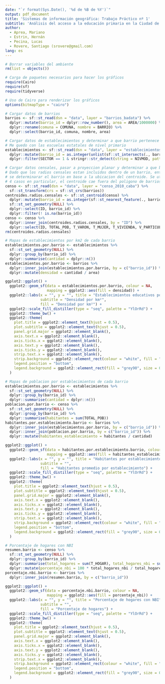 ```yaml
---
date: "`r format(Sys.Date(), '%d de %B de %Y')`"
output: pdf_document
title: 'Sistemas de información geográfica: Trabajo Práctico nº 1'
subtitle: 'Análisis del acceso a la educación primaria en la Ciudad de Buenos Aires'
author: 
  - Aprea, Mariano
  - Estrin, Hernán
  - Pecina, Lucas
  - Rovere, Santiago (srovere@gmail.com)
lang: es
---
```


```r
# Borrar variables del ambiente
rm(list = objects())

# Carga de paquetes necesarios para hacer los gráficos
require(Cairo)
require(sf)
require(tidyverse)

# Uso de Cairo para renderizar los gráficos
options(bitmapType = "cairo")

# Cargar datos de barrios
barrios <- sf::st_read(dsn = "data", layer = "barrios_badata") %>%
  dplyr::mutate(barrio_id = dplyr::row_number(), area = AREA/1000000) %>%
  dplyr::rename(comuna = COMUNA, nombre = BARRIO) %>%
  dplyr::select(barrio_id, comuna, nombre, area)

# Cargar datos de establecimientos y determinar a que barrio pertenece cada uno de ellos
# Me quedo con las escuelas estatales de nivel primario
establecimientos <- sf::st_read(dsn = "data", layer = "establecimientos-educativos") %>%
  dplyr::mutate(barrio_id = as.integer(unlist(sf::st_intersects(., barrios)))) %>%
  dplyr::filter(SECTOR == 1 & stringr::str_detect(string = NIVMOD, pattern = "PriCom")) 

# Cargar datos censales, pasar a proyeccion planar y determinar a que barrio pertenece cada uno de ellos
# Dado que los radios censales estan incluidos dentro de un barrio, entonces para evitar problemas de proyeccion
# se determinarar el barrio en base a la ubicacion del centroide. Se utiliza st_nearest_feature porque para
# 4 casos en particular, el centroide cae fuera del poligono de barrios (por los "huecos" que tiene)
censo <- sf::st_read(dsn = "data", layer = "censo_2010_caba") %>%
  sf::st_transform(crs = sf::st_crs(barrios))
centroides.radios.censales <- sf::st_centroid(censo) %>%
  dplyr::mutate(barrio_id = as.integer(sf::st_nearest_feature(., barrios))) %>%
  sf::st_set_geometry(NULL) %>%
  dplyr::select(ID, barrio_id) %>%
  dplyr::filter(! is.na(barrio_id))
censo <- censo %>%
  dplyr::inner_join(centroides.radios.censales, by = "ID") %>%
  dplyr::select(ID, TOTAL_POB, T_VARON, T_MUJER, T_VIVIENDA, V_PARTICUL, V_COLECTIV, T_HOGAR, H_CON_NBI, H_SIN_NBI, barrio_id)
rm(centroides.radios.censales)
```


```r
# Mapas de establecimientos por km2 de cada barrio
establecimientos.por.barrio <- establecimientos %>%
  sf::st_set_geometry(NULL) %>%
  dplyr::group_by(barrio_id) %>%
  dplyr::summarise(cantidad = dplyr::n())
establecimientos.por.barrio <- barrios %>%
  dplyr::inner_join(establecimientos.por.barrio, by = c("barrio_id")) %>%
  dplyr::mutate(densidad = cantidad / area)

ggplot2::ggplot() +
  ggplot2::geom_sf(data = establecimientos.por.barrio, colour = NA,
                   mapping = ggplot2::aes(fill = densidad)) +
  ggplot2::labs(x = "", y = "", title = "Establecimientos educativos por barrio",
                subtitle = "Densidad por km²",
                fill = "Densidad por km²") +
  ggplot2::scale_fill_distiller(type = "seq", palette = "YlOrRd") +
  ggplot2::theme_bw() +
  ggplot2::theme(
    plot.title = ggplot2::element_text(hjust = 0.5),
    plot.subtitle = ggplot2::element_text(hjust = 0.5),
    panel.grid.major = ggplot2::element_blank(),
    axis.text.x = ggplot2::element_blank(),
    axis.ticks.x = ggplot2::element_blank(),
    axis.text.y = ggplot2::element_blank(),
    axis.ticks.y = ggplot2::element_blank(),
    strip.text.x = ggplot2::element_blank(),
    strip.background = ggplot2::element_rect(colour = "white", fill = "white"),
    legend.position = "bottom",
    legend.background = ggplot2::element_rect(fill = "grey90", size = 0.1, linetype = "solid", colour = "black")
  )

```

```r
# Mapas de poblacion por establecimientos de cada barrio
establecimientos.por.barrio <- establecimientos %>%
  sf::st_set_geometry(NULL) %>%
  dplyr::group_by(barrio_id) %>%
  dplyr::summarise(cantidad = dplyr::n())
poblacion.por.barrio <- censo %>%
  sf::st_set_geometry(NULL) %>%
  dplyr::group_by(barrio_id) %>%
  dplyr::summarise(habitantes = sum(TOTAL_POB))
habitantes.por.establecimiento.barrio <- barrios %>%
  dplyr::inner_join(establecimientos.por.barrio, by = c("barrio_id")) %>%
  dplyr::inner_join(poblacion.por.barrio, by = c("barrio_id")) %>%
  dplyr::mutate(habitantes_establecimiento = habitantes / cantidad)

ggplot2::ggplot() +
  ggplot2::geom_sf(data = habitantes.por.establecimiento.barrio, colour = NA,
                   mapping = ggplot2::aes(fill = habitantes_establecimiento)) +
  ggplot2::labs(x = "", y = "", title = "Habitantes por establecimientos educativos",
                subtitle = "",
                fill = "Habitantes promedio por establecimiento") +
  ggplot2::scale_fill_distiller(type = "seq", palette = "YlOrRd") +
  ggplot2::theme_bw() +
  ggplot2::theme(
    plot.title = ggplot2::element_text(hjust = 0.5),
    plot.subtitle = ggplot2::element_text(hjust = 0.5),
    panel.grid.major = ggplot2::element_blank(),
    axis.text.x = ggplot2::element_blank(),
    axis.ticks.x = ggplot2::element_blank(),
    axis.text.y = ggplot2::element_blank(),
    axis.ticks.y = ggplot2::element_blank(),
    strip.text.x = ggplot2::element_blank(),
    strip.background = ggplot2::element_rect(colour = "white", fill = "white"),
    legend.position = "bottom",
    legend.background = ggplot2::element_rect(fill = "grey90", size = 0.1, linetype = "solid", colour = "black")
  )
```

```r
# Porcentaje de hogares con NBI
resumen.barrio <- censo %>%
  sf::st_set_geometry(NULL) %>%
  dplyr::group_by(barrio_id) %>%
  dplyr::summarise(total_hogares = sum(T_HOGAR), total_hogares_nbi = sum(H_CON_NBI)) %>%
  dplyr::mutate(porcentaje_nbi = 100 * total_hogares_nbi / total_hogares)
porcentaje.nbi.barrio <- barrios %>%
  dplyr::inner_join(resumen.barrio, by = c("barrio_id"))

ggplot2::ggplot() +
  ggplot2::geom_sf(data = porcentaje.nbi.barrio, colour = NA,
                   mapping = ggplot2::aes(fill = porcentaje_nbi)) +
  ggplot2::labs(x = "", y = "", title = "Porcentaje de hogares con NBI",
                subtitle = "",
                fill = "Porcentaje de hogares") +
  ggplot2::scale_fill_distiller(type = "seq", palette = "YlOrRd") +
  ggplot2::theme_bw() +
  ggplot2::theme(
    plot.title = ggplot2::element_text(hjust = 0.5),
    plot.subtitle = ggplot2::element_text(hjust = 0.5),
    panel.grid.major = ggplot2::element_blank(),
    axis.text.x = ggplot2::element_blank(),
    axis.ticks.x = ggplot2::element_blank(),
    axis.text.y = ggplot2::element_blank(),
    axis.ticks.y = ggplot2::element_blank(),
    strip.text.x = ggplot2::element_blank(),
    strip.background = ggplot2::element_rect(colour = "white", fill = "white"),
    legend.position = "bottom",
    legend.background = ggplot2::element_rect(fill = "grey90", size = 0.1, linetype = "solid", colour = "black")
  )
```